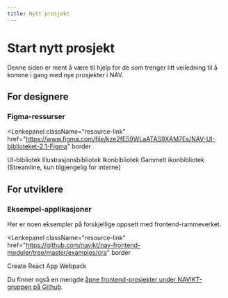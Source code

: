 ```yaml
---
title: Nytt prosjekt
---
```


# Start nytt prosjekt

Denne siden er ment å være til hjelp for de som trenger litt veiledning til å
komme i gang med nye prosjekter i NAV.

<TableOfContents />

## For designere

### Figma-ressurser

<Lenkepanel
  className="resource-link"
  href="https://www.figma.com/file/kze2fE59WLaATAS9XAM7Es/NAV-UI-biblioteket-2.1-Figma"
  border
>
  <FigmaIcon />
  UI-bibliotek
</Lenkepanel>
<Lenkepanel
  className="resource-link"
  href="https://www.figma.com/file/Fqn33tUPirzG8jLsI7kpc4/NAV-illustrasjonsbiblioteket-2.1-Figma"
  border
>
  <FigmaIcon />
  Illustrasjons&shy;bibliotek
</Lenkepanel>
<Lenkepanel
  className="resource-link"
  href="https://www.figma.com/file/UmEVH3pZ71uJPsSz9ilP3Y/NAV-ikoner-2.1-Figma-i-test"
  border
>
  <FigmaIcon />
  Ikon&shy;bibliotek
</Lenkepanel>
<Lenkepanel
  className="resource-link"
  href="https://www.figma.com/file/3AjAxeQP4uMFgqSazKXxOh/NAV-Ikonbiblioteket-Streamline"
  border
>
  <FigmaIcon />
  Gammelt ikon&shy;bibliotek (Streamline, kun tilgjengelig for interne)
</Lenkepanel>

## For utviklere

### Eksempel-applikasjoner

Her er noen eksempler på forskjellige oppsett med frontend-rammeverket.

<Lenkepanel
  className="resource-link"
  href="https://github.com/navikt/nav-frontend-moduler/tree/master/examples/cra"
  border
>
  <GithubLogo />
  Create React App
</Lenkepanel>
<Lenkepanel
  className="resource-link"
  href="https://github.com/navikt/nav-frontend-moduler/tree/master/examples/webpack"
  border
>
  <GithubLogo />
  Webpack
</Lenkepanel>

Du finner også en mengde [åpne frontend-prosjekter under NAVIKT-gruppen på Github](https://github.com/navikt?utf8=✓&q=frontend&type=&language=).
